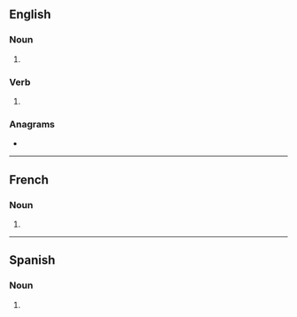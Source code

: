 ==English==

===Noun===
{{head|en|noun form}}

# {{plural of|en|hipster}}

===Verb===
{{head|en|verb form}}

# {{en-third-person singular of|hipster}}

===Anagrams===
* {{anagrams|en|a=ehiprsst|thripses}}

----

==French==

===Noun===
{{head|fr|noun plural form|g=m|g2=f}}

# {{plural of|fr|hipster}}

----

==Spanish==

===Noun===
{{head|es|noun form}}

# {{plural of|es|hipster}}